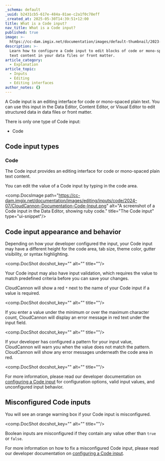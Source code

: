 ```yaml
---
_schema: default
_uuid: b2431cb5-617e-484a-81ae-c2a1f0c78eff
_created_at: 2025-05-30T14:39:51+12:00
title: What is a Code input?
nav_title: What is a Code input?
published: true
image: >-
  https://cc-dam.imgix.net/documentation/images/default-thumbnail/2023-Q4/CloudCannon-Documentation-Thumbnail.png
description: >-
  Learn how to configure a Code input to edit blocks of code or mono-space plain
  text content in your data files or front matter.
article_category:
  - Explanation
article_topic:
  - Inputs
  - Editing
  - Editing interfaces
author_notes: {}
---
```

A Code input is an editing interface for code or mono-spaced plain text. You can use this input in the Data Editor, Content Editor, or Visual Editor to edit structured data in data files or front matter.

There is only one type of Code input:

* Code

## Code input types

### Code

The Code input provides an editing interface for code or mono-spaced plain text content.

You can edit the value of a Code input by typing in the code area.

<comp.DocsImage path="https://cc-dam.imgix.net/documentation/images/editing/inputs/code/2024-07/CloudCannon-Documentation-Code-Input.png" alt="A screenshot of a Code input in the Data Editor, showing ruby code." title="The Code input" type="ui-snippet"/>

## Code input appearance and behavior

Depending on how your developer configured the input, your Code input may have a different height for the code area, tab size, theme color, gutter visibility, or syntax highlighting.

<comp.DocShot docshot_key="" alt="" title=""/>

Your Code input may also have input validation, which requires the value to match predefined criteria before you can save your changes.

CloudCannon will show a red `*` next to the name of your Code input if a value is required.

<comp.DocShot docshot_key="" alt="" title=""/>

If you enter a value under the minimum or over the maximum character count, CloudCannon will display an error message in red text under the input field.

<comp.DocShot docshot_key="" alt="" title=""/>

If your developer has configured a pattern for your input value, CloudCannon will warn you when the value does not match the pattern. CloudCannon will show any error messages underneath the code area in red.

<comp.DocShot docshot_key="" alt="" title=""/>

For more information, please read our developer documentation on [configuring a Code input](/documentation/articles/configure-a-code-input/) for configuration options, valid input values, and unconfigured input behavior.

## Misconfigured Code inputs

You will see an orange warning box if your Code input is misconfigured.

<comp.DocShot docshot_key="" alt="" title=""/>

Boolean inputs are misconfigured if they contain any value other than `true` or `false`.

For more information on how to fix a misconfigured Code input, please read our developer documentation on [configuring a Code input](/documentation/articles/configure-a-code-input/).